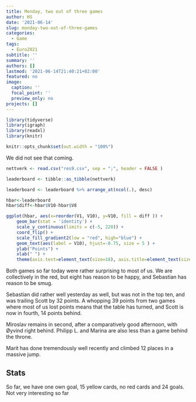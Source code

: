 ```yaml
---
title: Monday, two out of three games
author: HS
date: '2021-06-14'
slug: monday-two-out-of-three-games
categories:
  - Game
tags:
  - Euro2021
subtitle: ''
summary: ''
authors: []
lastmod: '2021-06-14T21:40:21+02:00'
featured: no
image:
  caption: ''
  focal_point: ''
  preview_only: no
projects: []
---
```



```r

library(tidyverse)
library(igraph)
library(readxl)
library(knitr)

knitr::opts_chunk$set(out.width = "100%")

```

We did not see that coming.

```r

nettverk <- read.csv("res9.csv", sep = ";", header = FALSE )

leaderboard <- tibble::as_tibble(nettverk)

leaderboard <- leaderboard %>% arrange_at(ncol(.), desc)

hbar<-leaderboard 
hbar$diff<-hbar$V10-hbar$V8

ggplot(hbar, aes(x=reorder(V1, V10), y=V10, fill = diff )) + 
    geom_bar(stat = 'identity') + 
    scale_y_continuous(limits = c(-5, 220)) +
    coord_flip() + 
    scale_fill_gradient2(low = "red", high="blue") +
    geom_text(aes(label = V10), hjust=-0.75, size = 5 ) + 
    ylab("Points") +
    xlab(" ") +
    theme(axis.text=element_text(size=18), axis.title=element_text(size=18,face="bold"))

```

Both games so far today were rather surprising to most of us. We are collectively in the red, but eight has reason to be happy, and Sebastian has reason to be smug. 

Sebastian did rather well yesterday as well, but was not in the top ten, and was trailing Scott by 32 points. A whopping 39 points from two games where most of us lost points means that the table has turned, and Scott is now in fourth, 14 points behind. 

Miroslav remains in second, after a comparatively good afternoon, with Øyvind right behind. Philipp L. and Marina are also less than a game behind the throne.

Marit has done tremendously well recently and climbed 12 places in a massive jump.

## Stats

So far, we have one own goal, 15 yellow cards, no red cards and 24 goals. Not very interesting so far


